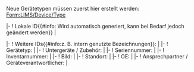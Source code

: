 <noinclude>
{{OslTemplate:Helper/Docu/FormTemplate}}

{{OslTemplate:LIMS/Common/Link |Create|Device|Instance}}
<!-- {{{info|page name=LabObject:<OslTemplate:LIMS/Device/Instance[short_timestamp]>-<OslTemplate:LIMS/Device/Instance[creator_abbreviation]>-<unique number;start=0001>-<OslTemplate:LIMS/Device/Instance[type_symbol]>}}} -->
</noinclude><includeonly>
Neue Gerätetypen müssen zuerst hier erstellt werden: [[Form:LIMS/Device/Type]]
{{{info|page name={{OslTemplate:ID/UUID |namespace=LabObject}} }}}
<div id="wikiPreview" style="display: none; padding-bottom: 25px; margin-bottom: 25px; border-bottom: 1px solid #AAAAAA;"></div>
{{{for template|OslTemplate:LIMS/Device/Instance}}}
{{OslTemplate:LIMS/Form/Common/Header}}<!-- hidden fields 
--><!-- {{{field|uuid|default=uuid|hidden}}} -->{{{field|type_symbol|hidden}}}{{{field|short_timestamp|hidden}}}{{{field|creator_abbreviation|hidden}}}
|-
! Lokale ID{{#info: Wird automatisch generiert, kann bei Bedarf jedoch geändert werden}}
| <div class="uniquePatternedField" data-pattern="${short_timestamp}-${user_abbreviation}-${unique_number}-di">{{{field|id|mandatory|property=HasId|size=25|unique}}}</div> 
|-
! Weitere IDs{{#info:z. B. intern genutzte Bezeichnungen}}: 
| {{{field|additional_ids|input type=tokens}}}
|- 
! Gerätetyp: 
| {{{field|type|input type=combobox|values from concept=LIMS/Device/Type|required}}} 
|-
! Untergeräte / Zubehör: 
| {{{field|accessory|list|delimiter=;|input type=tokens|values from category=LIMS/Device/Instance}}}
|-
! Seriennummer: 
| {{{field|manufacturer_instance_id}}} 
|-
! Inventarnummer: 
| {{{field|inventory_number}}}
|-
! Bild: 
| {{{field|image|uploadable|image preview}}} 
|-
! Standort: 
| {{{field|location|input type=combobox|values from concept=LIMS/Location/Instance}}}
|-
! OE: 
| {{{field|department}}}
|-
! Ansprechpartner / Geräteverantwortlicher: 
| {{{field|responsible_person|list|delimiter=;|input type=tokens|values from namespace=User}}}
{{OslTemplate:LIMS/Form/Common/Footer |template=OslTemplate:LIMS/Device/Instance}}
</includeonly>